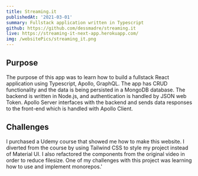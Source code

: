 ```yaml
---
title: Streaming.it
publishedAt: '2021-03-01'
summary: Fullstack application written in Typescript
github: https://github.com/dessmadre/streaming.it
live: https://streaming-it-next-app.herokuapp.com/
img: /websitePics/streaming_it.png
---
```


## Purpose

The purpose of this app was to learn how to build a fullstack React application using Typescript, Apollo, GraphQL. The app has CRUD functionality and the data is being persisted in a MongoDB database. The backend is written in Node.js, and authentication is handled by JSON web Token. Apollo Server interfaces with the backend and sends data responses to the front-end which is handled with Apollo Client.

## Challenges

I purchased a Udemy course that showed me how to make this website. I diverted from the course by using Tailwind CSS to style my project instead of Material UI. I also refactored the components from the original video in order to reduce filesize. One of my challenges with this project was learning how to use and implement monorepos.'
